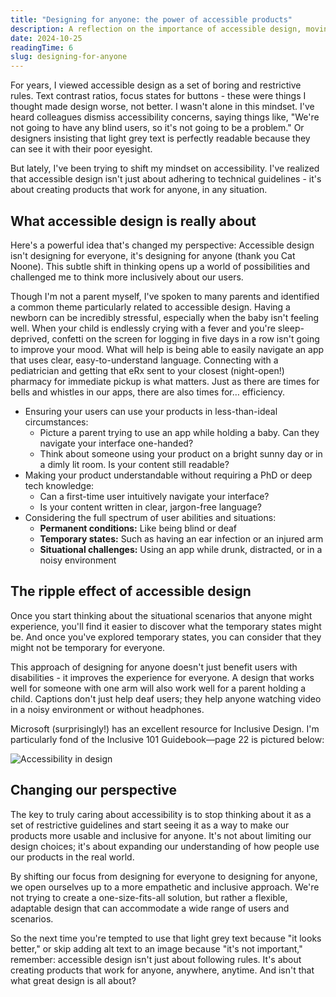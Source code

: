 ```yaml
---
title: "Designing for anyone: the power of accessible products"
description: A reflection on the importance of accessible design, moving beyond technical guidelines to create products that work for anyone, in any situation.
date: 2024-10-25
readingTime: 6
slug: designing-for-anyone
---
```


For years, I viewed accessible design as a set of boring and restrictive rules. Text contrast ratios, focus states for buttons - these were things I thought made design worse, not better. I wasn't alone in this mindset. I've heard colleagues dismiss accessibility concerns, saying things like, "We're not going to have any blind users, so it's not going to be a problem." Or designers insisting that light grey text is perfectly readable because they can see it with their poor eyesight.

But lately, I've been trying to shift my mindset on accessibility. I've realized that accessible design isn't just about adhering to technical guidelines - it's about creating products that work for anyone, in any situation.

## What accessible design is really about

Here's a powerful idea that's changed my perspective: Accessible design isn't designing for everyone, it's designing for anyone (thank you Cat Noone). This subtle shift in thinking opens up a world of possibilities and challenged me to think more inclusively about our users.

Though I'm not a parent myself, I've spoken to many parents and identified a common theme particularly related to accessible design. Having a newborn can be incredibly stressful, especially when the baby isn't feeling well. When your child is endlessly crying with a fever and you're sleep-deprived, confetti on the screen for logging in five days in a row isn't going to improve your mood. What will help is being able to easily navigate an app that uses clear, easy-to-understand language. Connecting with a pediatrician and getting that eRx sent to your closest (night-open!) pharmacy for immediate pickup is what matters. Just as there are times for bells and whistles in our apps, there are also times for… efficiency.

- Ensuring your users can use your products in less-than-ideal circumstances:  
   * Picture a parent trying to use an app while holding a baby. Can they navigate your interface one-handed?  
   * Think about someone using your product on a bright sunny day or in a dimly lit room. Is your content still readable?
- Making your product understandable without requiring a PhD or deep tech knowledge:  
   * Can a first-time user intuitively navigate your interface?  
   * Is your content written in clear, jargon-free language?
- Considering the full spectrum of user abilities and situations:  
   * **Permanent conditions:** Like being blind or deaf  
   * **Temporary states:** Such as having an ear infection or an injured arm  
   * **Situational challenges:** Using an app while drunk, distracted, or in a noisy environment

## The ripple effect of accessible design

Once you start thinking about the situational scenarios that anyone might experience, you'll find it easier to discover what the temporary states might be. And once you've explored temporary states, you can consider that they might not be temporary for everyone.

This approach of designing for anyone doesn't just benefit users with disabilities - it improves the experience for everyone. A design that works well for someone with one arm will also work well for a parent holding a child. Captions don't just help deaf users; they help anyone watching video in a noisy environment or without headphones.

Microsoft (surprisingly!) has an excellent resource for Inclusive Design. I'm particularly fond of the Inclusive 101 Guidebook—page 22 is pictured below:  

![Accessibility in design](/images/2024/10/image.webp)

## Changing our perspective

The key to truly caring about accessibility is to stop thinking about it as a set of restrictive guidelines and start seeing it as a way to make our products more usable and inclusive for anyone. It's not about limiting our design choices; it's about expanding our understanding of how people use our products in the real world.

By shifting our focus from designing for everyone to designing for anyone, we open ourselves up to a more empathetic and inclusive approach. We're not trying to create a one-size-fits-all solution, but rather a flexible, adaptable design that can accommodate a wide range of users and scenarios.

So the next time you're tempted to use that light grey text because "it looks better," or skip adding alt text to an image because "it's not important," remember: accessible design isn't just about following rules. It's about creating products that work for anyone, anywhere, anytime. And isn't that what great design is all about? 